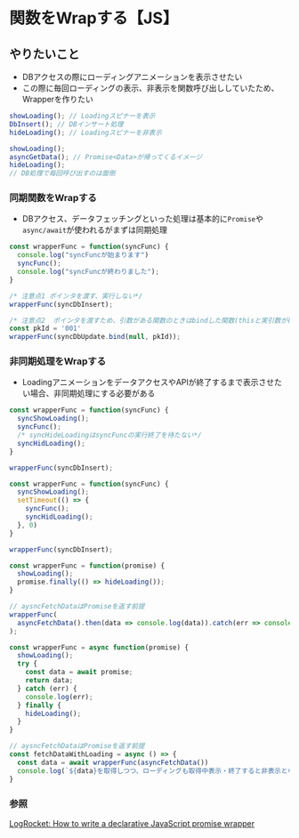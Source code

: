 # 関数をWrapする【JS】

## やりたいこと
- DBアクセスの際にローディングアニメーションを表示させたい
- この際に毎回ローディングの表示、非表示を関数呼び出ししていたため、Wrapperを作りたい
```js filename="やりたいことイメージ"
showLoading(); // Loadingスピナーを表示
DbInsert(); // DBインサート処理
hideLoading(); // Loadingスピナーを非表示

showLoading();
asyncGetData(); // Promise<Data>が帰ってくるイメージ
hideLoading();
// DB処理で毎回呼び出すのは面倒
```

### 同期関数をWrapする
- DBアクセス、データフェッチングといった処理は基本的に`Promise`や`async/await`が使われるがまずは同期処理
```js
const wrapperFunc = function(syncFunc) {
  console.log("syncFuncが始まります")
  syncFunc();
  console.log("syncFuncが終わりました");
}

/* 注意点1 ポインタを渡す、実行しない*/
wrapperFunc(syncDbInsert);

/* 注意点2  ポインタを渡すため、引数がある関数のときはbindした関数(thisと実引数が確定しているポインタ)を渡す */
const pkId = '001'
wrapperFunc(syncDbUpdate.bind(null, pkId));
```

### 非同期処理をWrapする
- LoadingアニメーションをデータアクセスやAPIが終了するまで表示させたい場合、非同期処理にする必要がある
```js filename="NG, showした瞬間hideされる"
const wrapperFunc = function(syncFunc) {
  syncShowLoading();
  syncFunc();
  /* syncHideLoadingはsyncFuncの実行終了を待たない*/
  syncHidLoading();
}

wrapperFunc(syncDbInsert);
```
```js filename="setTimeout, 非同期API"
const wrapperFunc = function(syncFunc) {
  syncShowLoading();
  setTimeout(() => {
    syncFunc();
    syncHidLoading();
  }, 0)
}

wrapperFunc(syncDbInsert);
```

```js filename="Promise"
const wrapperFunc = function(promise) {
  showLoading();
  promise.finally(() => hideLoading());
}

// aysncFetchDataはPromiseを返す前提
wrapperFunc(
  asyncFetchData().then(data => console.log(data)).catch(err => console.log(err));
);
```
```js filename="async/await"
const wrapperFunc = async function(promise) {
  showLoading();
  try {
    const data = await promise;
    return data;
  } catch (err) {
    console.log(err);
  } finally {
    hideLoading();
  }
}

// aysncFetchDataはPromiseを返す前提
const fetchDataWithLoading = async () => {
  const data = await wrapperFunc(asyncFetchData())
  console.log(`${data}を取得しつつ、ローディングも取得中表示・終了すると非表示となる`)
}
```



### 参照
[LogRocket: How to write a declarative JavaScript promise wrapper](https://blog.logrocket.com/write-declarative-javascript-promise-wrapper/)